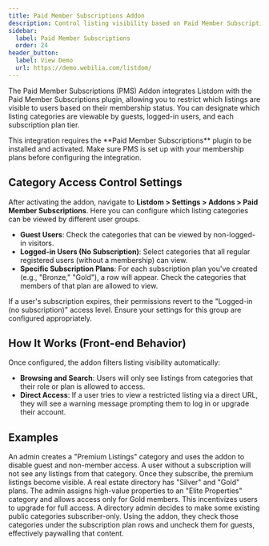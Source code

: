 ```yaml
---
title: Paid Member Subscriptions Addon
description: Control listing visibility based on Paid Member Subscriptions membership levels.
sidebar:
  label: Paid Member Subscriptions
  order: 24
header_button:
  label: View Demo
  url: https://demo.webilia.com/listdom/
---
```


The Paid Member Subscriptions (PMS) Addon <Badge text="Pro"/> integrates Listdom with the Paid Member Subscriptions plugin, allowing you to restrict which listings are visible to users based on their membership status. You can designate which listing categories are viewable by guests, logged-in users, and each subscription plan tier.

<Aside type="note">
This integration requires the **Paid Member Subscriptions** plugin to be installed and activated. Make sure PMS is set up with your membership plans before configuring the integration.
</Aside>

## Category Access Control Settings
After activating the addon, navigate to **Listdom > Settings > Addons > Paid Member Subscriptions**. Here you can configure which listing categories can be viewed by different user groups.

- **Guest Users**: Check the categories that can be viewed by non-logged-in visitors.
- **Logged-in Users (No Subscription)**: Select categories that all regular registered users (without a membership) can view.
- **Specific Subscription Plans**: For each subscription plan you've created (e.g., "Bronze," "Gold"), a row will appear. Check the categories that members of that plan are allowed to view.

<Aside type="caution">
If a user's subscription expires, their permissions revert to the "Logged-in (no subscription)" access level. Ensure your settings for this group are configured appropriately.
</Aside>

## How It Works (Front-end Behavior)
Once configured, the addon filters listing visibility automatically:
- **Browsing and Search**: Users will only see listings from categories that their role or plan is allowed to access.
- **Direct Access**: If a user tries to view a restricted listing via a direct URL, they will see a warning message prompting them to log in or upgrade their account.

## Examples
<CardGrid>
  <Card title="Public vs. Members-only Listings">
    An admin creates a "Premium Listings" category and uses the addon to disable guest and non-member access. A user without a subscription will not see any listings from that category. Once they subscribe, the premium listings become visible.
  </Card>
  <Card title="Tiered Access with Multiple Plans">
    A real estate directory has "Silver" and "Gold" plans. The admin assigns high-value properties to an "Elite Properties" category and allows access only for Gold members. This incentivizes users to upgrade for full access.
  </Card>
  <Card title="Gradual Restriction Rollout">
    A directory admin decides to make some existing public categories subscriber-only. Using the addon, they check those categories under the subscription plan rows and uncheck them for guests, effectively paywalling that content.
  </Card>
</CardGrid>

<LinkCard href="https://wordpress.org/plugins/paid-member-subscriptions/" title="Paid Member Subscriptions Plugin" description="Learn more about the Paid Member Subscriptions plugin on WordPress.org." />